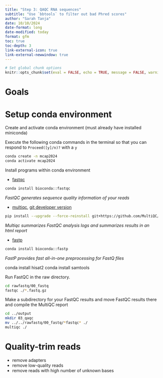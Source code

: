 ```yaml
---
title: "Step 3: QAQC RNA sequences"
subtitle: "Use `bbtools` to filter out bad Phred scores"
author: "Sarah Tanja"
date: 10/10/2024
date-format: long
date-modified: today
format: gfm
toc: true
toc-depth: 3
link-external-icon: true
link-external-newwindow: true
---
```


```r
# Set global chunk options
knitr::opts_chunk$set(eval = FALSE, echo = TRUE, message = FALSE, warning = FALSE)
```

# Goals

# Setup conda environment

Create and activate conda environment (must already have installed miniconda)

::: {.callout-caution appearance="minimal"}
Execute the following conda commands in the terminal so that you can respond to `Proceed([y]/n)?` with a `y`
:::

``` bash
conda create -n mcap2024
conda activate mcap2024
```

Install programs within conda environment

-   [fastqc](https://anaconda.org/bioconda/fastqc)

``` bash
conda install bioconda::fastqc
```

*FastQC generates sequence quality information of your reads*

-   [multiqc](https://anaconda.org/bioconda/multiqc), [git developer version](Installation)

``` bash
pip install --upgrade --force-reinstall git+https://github.com/MultiQC/MultiQC.git
```

*Multiqc summarizes FastQC analysis logs and summarizes results in an html report*

-   [fastp](https://anaconda.org/bioconda/fastp)

``` bash
conda install bioconda::fastp
```

*FastP provides fast all-in-one preprocessing for FastQ files*

conda install hisat2 conda install samtools

Run FastQC in the raw directory.

```bash
cd rawfastq/00_fastq
fastqc ./*.fastq.gz
```

Make a subdirectory for your FastQC results and move FastQC results there and compile the MultiQC report

```bash
cd ../output
mkdir 03_qaqc
mv ../../rawfastq/00_fastq/*fastqc* ./
multiqc ./
```

# Quality-trim reads

-   remove adapters
-   remove low-quality reads
-   remove reads with high number of unknown bases
